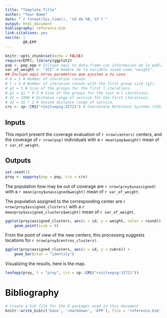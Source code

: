 ```yaml
---
title: "Template Title"
author: "Your Name"
date: "`r format(Sys.time(), '%d de %B, %Y')`"
output: html_document
bibliography: reference.bib
link-citations: yes
nocite: |
        @R-EPP
---
```



```r
knitr::opts_chunk$set(echo = FALSE)
require(EPP); library(ggplot2)
pop <- pop_epp # Inlcuye aqui tu data.frame con información de la población a cubrir.
var_of_weight <- "ICC" # Nombre de la variable usada como "weight".
## Incluye aquí otros parametros que ajusten a tu caso
# m = 5 # Number of iteration rounds.
# l = 4 # Number of iteration rounds with the first group size (g1).
# g1 = 5 # Size of the groups for the first l iterations.
# g2 = g1 * 0.5 # Size of the groups for the last m-l iterations.
# d1 = 1000 # Distance range of service for the first iterations.
# d2 = d1 * 2 # Second distance range of service.
crs <- sp::CRS("+init=epsg:32721") # Coordinate Reference Systems (CRS).
```


## Inputs

This report present the coverage evaluation of `r nrow(centers)` centers, and the coverage of `r nrow(pop)` individuals with a `r mean(pop$weight)` mean of `r var_of_weight`.

## Outputs

```r
set.seed(1)
proy <- eppproy(pop = pop, crs = crs)
```

The population how may be out of coverage are `r nrow(proy$unassigned)` with a `r mean(proy$unassigned$weight)` mean of `r var_of_weight`.

The population assigned to the corresponding center are `r nrow(proy$assigned_clusters)` with a `r meanproy$assigned_clusters$weight)` mean of `r var_of_weight`.

```r
ggplot(proy$assigned_clusters, aes(x = id, y = weight, color = round)) + 
    geom_point(size = 6)
```

From the point of view of the new centers, this processing suggests locations for `r nrow(proy$centros_clusters)`. 

```r
ggplot(proy$assigned_clusters, aes(x = id, y = cubre)) + 
    geom_bar(stat = "identity")
```

Visualizing the results, here is the map.

```r
leafepp(proy, t = "proy", crs = sp::CRS("+init=epsg:32721"))
```


# Bibliography

```r
# create a bib file for the R packages used in this document
knitr::write_bib(c('base', 'rmarkdown', 'EPP'), file = 'reference.bib')
```
